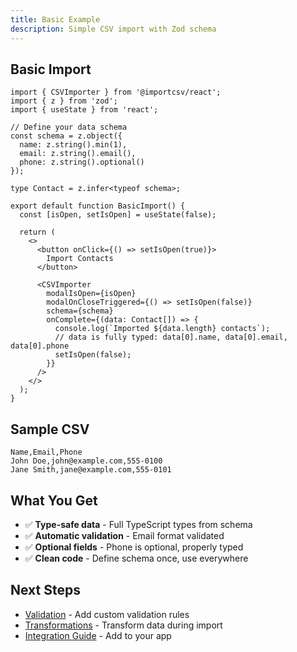 ```yaml
---
title: Basic Example
description: Simple CSV import with Zod schema
---
```


## Basic Import

```tsx
import { CSVImporter } from '@importcsv/react';
import { z } from 'zod';
import { useState } from 'react';

// Define your data schema
const schema = z.object({
  name: z.string().min(1),
  email: z.string().email(),
  phone: z.string().optional()
});

type Contact = z.infer<typeof schema>;

export default function BasicImport() {
  const [isOpen, setIsOpen] = useState(false);

  return (
    <>
      <button onClick={() => setIsOpen(true)}>
        Import Contacts
      </button>

      <CSVImporter
        modalIsOpen={isOpen}
        modalOnCloseTriggered={() => setIsOpen(false)}
        schema={schema}
        onComplete={(data: Contact[]) => {
          console.log(`Imported ${data.length} contacts`);
          // data is fully typed: data[0].name, data[0].email, data[0].phone
          setIsOpen(false);
        }}
      />
    </>
  );
}
```

## Sample CSV

```csv
Name,Email,Phone
John Doe,john@example.com,555-0100
Jane Smith,jane@example.com,555-0101
```

## What You Get

- ✅ **Type-safe data** - Full TypeScript types from schema
- ✅ **Automatic validation** - Email format validated
- ✅ **Optional fields** - Phone is optional, properly typed
- ✅ **Clean code** - Define schema once, use everywhere

## Next Steps

- [Validation](/configuration/validation) - Add custom validation rules
- [Transformations](/configuration/transformations) - Transform data during import
- [Integration Guide](/getting-started/nextjs) - Add to your app
